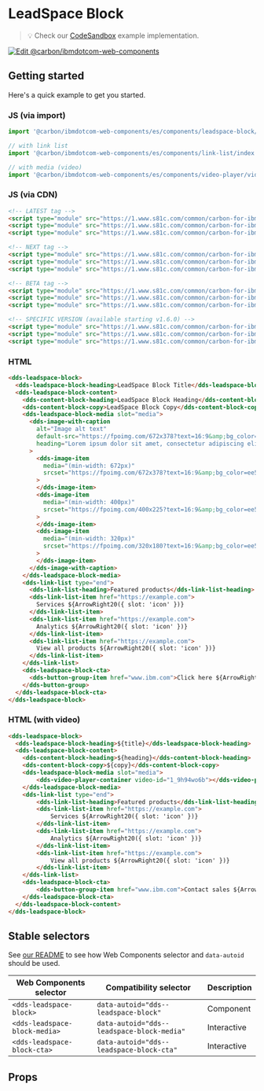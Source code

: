 
# LeadSpace Block

> 💡 Check our
> [CodeSandbox](https://githubbox.com/carbon-design-system/carbon-for-ibm-dotcom/tree/master/packages/web-components/examples/codesandbox/components/leadspace-block)
> example implementation.

[![Edit @carbon/ibmdotcom-web-components](https://codesandbox.io/static/img/play-codesandbox.svg)](https://githubbox.com/carbon-design-system/carbon-for-ibm-dotcom/tree/master/packages/web-components/examples/codesandbox/components/leadspace-block)

## Getting started

Here's a quick example to get you started.

### JS (via import)

```javascript
import '@carbon/ibmdotcom-web-components/es/components/leadspace-block/index';

// with link list
import '@carbon/ibmdotcom-web-components/es/components/link-list/index';

// with media (video)
import '@carbon/ibmdotcom-web-components/es/components/video-player/video-player-container';
```

### JS (via CDN)

```html
<!-- LATEST tag -->
<script type="module" src="https://1.www.s81c.com/common/carbon-for-ibm-dotcom/latest/leadspace-block.min.js"></script>
<script type="module" src="https://1.www.s81c.com/common/carbon-for-ibm-dotcom/latest/link-list.min.js"></script> <!-- optional -->
<script type="module" src="https://1.www.s81c.com/common/carbon-for-ibm-dotcom/latest/video-player-container.min.js"></script> <!-- optional -->

<!-- NEXT tag -->
<script type="module" src="https://1.www.s81c.com/common/carbon-for-ibm-dotcom/next/leadspace-block.min.js"></script>
<script type="module" src="https://1.www.s81c.com/common/carbon-for-ibm-dotcom/next/link-list.min.js"></script> <!-- optional -->
<script type="module" src="https://1.www.s81c.com/common/carbon-for-ibm-dotcom/next/video-player-container.min.js"></script> <!-- optional -->

<!-- BETA tag -->
<script type="module" src="https://1.www.s81c.com/common/carbon-for-ibm-dotcom/beta/leadspace-block.min.js"></script>
<script type="module" src="https://1.www.s81c.com/common/carbon-for-ibm-dotcom/beta/link-list.min.js"></script> <!-- optional -->
<script type="module" src="https://1.www.s81c.com/common/carbon-for-ibm-dotcom/beta/video-player-container.min.js"></script> <!-- optional -->

<!-- SPECIFIC VERSION (available starting v1.6.0) -->
<script type="module" src="https://1.www.s81c.com/common/carbon-for-ibm-dotcom/v1.6.0/leadspace-block.min.js"></script>
<script type="module" src="https://1.www.s81c.com/common/carbon-for-ibm-dotcom/v1.6.0/link-list.min.js"></script> <!-- optional -->
<script type="module" src="https://1.www.s81c.com/common/carbon-for-ibm-dotcom/v1.6.0/video-player-container.min.js"></script> <!-- optional -->
```

<Description markdown={plex} />

### HTML

```html
<dds-leadspace-block>
  <dds-leadspace-block-heading>LeadSpace Block Title</dds-leadspace-block-heading>
  <dds-leadspace-block-content>
    <dds-content-block-heading>LeadSpace Block Heading</dds-content-block-heading>
    <dds-content-block-copy>LeadSpace Block Copy</dds-content-block-copy>
    <dds-leadspace-block-media slot="media">
      <dds-image-with-caption
        alt="Image alt text"
        default-src="https://fpoimg.com/672x378?text=16:9&amp;bg_color=ee5396&amp;text_color=161616"
        heading="Lorem ipsum dolor sit amet, consectetur adipiscing elit."
      >
        <dds-image-item
          media="(min-width: 672px)"
          srcset="https://fpoimg.com/672x378?text=16:9&amp;bg_color=ee5396&amp;text_color=161616"
        >
        </dds-image-item>
        <dds-image-item
          media="(min-width: 400px)"
          srcset="https://fpoimg.com/400x225?text=16:9&amp;bg_color=ee5396&amp;text_color=161616"
        >
        </dds-image-item>
        <dds-image-item
          media="(min-width: 320px)"
          srcset="https://fpoimg.com/320x180?text=16:9&amp;bg_color=ee5396&amp;text_color=161616"
        >
        </dds-image-item>
      </dds-image-with-caption>
    </dds-leadspace-block-media>
    <dds-link-list type="end">
      <dds-link-list-heading>Featured products</dds-link-list-heading>
      <dds-link-list-item href="https://example.com">
        Services ${ArrowRight20({ slot: 'icon' })}
      </dds-link-list-item>
      <dds-link-list-item href="https://example.com">
        Analytics ${ArrowRight20({ slot: 'icon' })}
      </dds-link-list-item>
      <dds-link-list-item href="https://example.com">
        View all products ${ArrowRight20({ slot: 'icon' })}
      </dds-link-list-item>
    </dds-link-list>
    <dds-leadspace-block-cta>
      <dds-button-group-item href="www.ibm.com">Click here ${ArrowRight20({ slot: 'icon' })}</dds-button-group-item>
    </dds-button-group>
  </dds-leadspace-block-cta>
</dds-leadspace-block>
```

### HTML (with video)

```html
<dds-leadspace-block>
  <dds-leadspace-block-heading>${title}</dds-leadspace-block-heading>
  <dds-leadspace-block-content>
    <dds-content-block-heading>${heading}</dds-content-block-heading>
    <dds-content-block-copy>${copy}</dds-content-block-copy>
    <dds-leadspace-block-media slot="media">
        <dds-video-player-container video-id="1_9h94wo6b"></dds-video-player-container>
    </dds-leadspace-block-media>
    <dds-link-list type="end">
        <dds-link-list-heading>Featured products</dds-link-list-heading>
        <dds-link-list-item href="https://example.com">
            Services ${ArrowRight20({ slot: 'icon' })}
        </dds-link-list-item>
        <dds-link-list-item href="https://example.com">
            Analytics ${ArrowRight20({ slot: 'icon' })}
        </dds-link-list-item>
        <dds-link-list-item href="https://example.com">
            View all products ${ArrowRight20({ slot: 'icon' })}
        </dds-link-list-item>
    </dds-link-list>
    <dds-leadspace-block-cta>
        <dds-button-group-item href="www.ibm.com">Contact sales ${ArrowRight20({ slot: 'icon' })}</dds-button-group-item>
    </dds-leadspace-block-cta>
  </dds-leadspace-block-content>
</dds-leadspace-block>
```

## Stable selectors

See [our README](https://github.com/carbon-design-system/carbon-for-ibm-dotcom/tree/master/packages/web-components#stable-selectors-for-analytics-and-integratione2e-testing-in-web-components) to see how Web Components selector and `data-autoid` should be used.

| Web Components selector       | Compatibility selector                     | Description |
| ----------------------------- | ------------------------------------------ | ----------- |
| `<dds-leadspace-block>`       | `data-autoid="dds--leadspace-block"`       | Component   |
| `<dds-leadspace-block-media>` | `data-autoid="dds--leadspace-block-media"` | Interactive |
| `<dds-leadspace-block-cta>`   | `data-autoid="dds--leadspace-block-cta"`   | Interactive |

## Props

<Props of="dds-leadspace-block" />
<Description markdown={contributing} />
